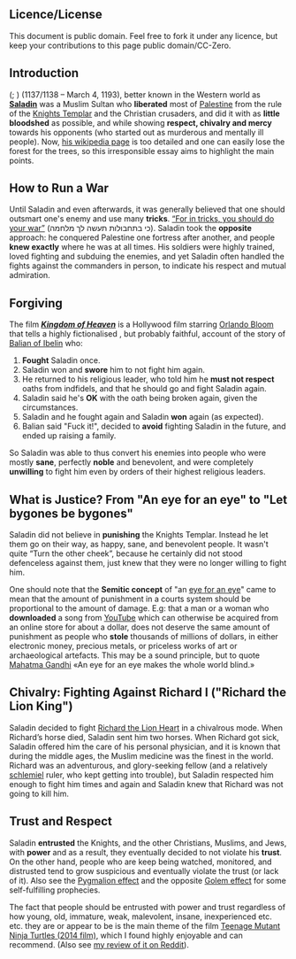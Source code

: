 
== Licence/License ==

This document is public domain. Feel free to fork it under any licence, but keep your contributions to this page public domain/CC-Zero.

== Introduction ==

'''{{transl|ar|Ṣalāḥ ad-Dīn Yūsuf ibn Ayyūb}}''' ({{lang-ar|صلاح الدين يوسف بن أيوب}}; {{lang-ku|<big>سه‌لاحه‌دین ئه‌یوبی </big> , Selahedînê Eyûbî}}) (1137/1138 – March 4, 1193), better known in the Western world as '''[[Saladin]]''' was a Muslim Sultan who <b>liberated</b> most of [[Palestine]] from the rule of the [[Knights Templar]] and the Christian crusaders, and did it with as <b>little bloodshed</b> as possible, and while showing <b>respect, chivalry and mercy</b> towards his opponents (who started out as murderous and mentally ill people). Now, [[Saladin|his wikipedia page]] is too detailed and one can easily lose the forest for the trees, so this irresponsible essay aims to highlight the main points.

== How to Run a War ==

Until Saladin and even afterwards, it was generally believed that one should outsmart one's enemy and use many <b>tricks</b>. [http://www.mechon-mamre.org/i/t/k/k2824.htm “For in tricks, you should do your war”] (כי בתחבולות תעשה לך מלחמה). Saladin took the <b>opposite</b> approach: he conquered Palestine one fortress after another, and people <b>knew exactly</b> where he was at all times. His soldiers were highly trained, loved fighting and subduing the enemies, and yet Saladin often handled the fights against the commanders in person, to indicate his respect and mutual admiration.

== Forgiving ==

The film [[Kingdom of Heaven (film)|'''''Kingdom of Heaven''''']] is a Hollywood film starring [[Orlando Bloom]] that tells a highly fictionalised , but probably faithful, account of the story of [[Balian of Ibelin]] who:

# <b>Fought</b> Saladin once.
# Saladin won and <b>swore</b> him to not fight him again.
# He returned to his religious leader, who told him he <b>must not respect</b> oaths from indfidels, and that he should go and fight Saladin again.
# Saladin said he's <b>OK</b> with the oath being broken again, given the circumstances.
# Saladin and he fought again and Saladin <b>won</b> again (as expected).
# Balian said "Fuck it!", decided to <b>avoid</b> fighting Saladin in the future, and ended up raising a family.

So Saladin was able to thus convert his enemies into people who were mostly <b>sane</b>, perfectly <b>noble</b> and benevolent, and were completely <b>unwilling</b> to fight him even by orders of their highest religious leaders.

== What is Justice? From "An eye for an eye" to "Let bygones be bygones" ==

Saladin did not believe in <b>punishing</b> the Knights Templar. Instead he let them go on their way, as happy, sane, and benevolent people. It wasn't quite “Turn the other cheek”, because he certainly did not stood defenceless against them, just knew that they were no longer willing to fight him.

One should note that the <b>Semitic concept</b> of "an [[Eye for an eye|eye for an eye]]" came to mean that the amount of punishment in a courts system should be proportional to the amount of damage. E.g: that a man or a woman who <b>downloaded</b> a song from [[YouTube]] which can otherwise be acquired from an online store for about a dollar, does not deserve the same amount of punishment as people who <b>stole</b> thousands of millions of dollars, in either electronic money, precious metals, or priceless works of art or archaeological artefacts. ‎This may be a sound principle, but to quote [[Mahatma Gandhi]] «An eye for an eye makes the whole world blind.»

== Chivalry: Fighting Against Richard I ("Richard the Lion King") ==

Saladin decided to fight [[Richard I of England|Richard the Lion Heart]] in a chivalrous mode. When Richard’s horse died, Saladin sent him two horses. When Richard got sick, Saladin offered him the care of his personal physician, and it is known that during the middle ages, the Muslim medicine was the finest in the world. Richard was an adventurous, and glory-seeking fellow (and a relatively [[schlemiel]] ruler, who kept getting into trouble), but Saladin respected him enough to fight him times and again and Saladin knew that Richard was not going to kill him.

== Trust and Respect ==

Saladin <b>entrusted</b> the Knights, and the other Christians, Muslims, and Jews, with <b>power</b> and as a result, they eventually decided to not violate his <b>trust</b>. On the other hand, people who are keep being watched, monitored, and distrusted tend to grow suspicious and eventually violate the trust (or lack of it). Also see the [[Pygmalion effect]] and the opposite [[Golem effect]] for some self-fulfilling prophecies.

The fact that people should be entrusted with power and trust regardless of how young, old, immature, weak, malevolent, insane, inexperienced etc. etc. they are or appear to be is the main theme of the film [[Teenage Mutant Ninja Turtles (2014 film)]], which I found highly enjoyable and can recommend. (Also see [http://www.reddit.com/r/TMNT/comments/2d9fo7/postrelease_movie_discussion_thread_2/ck2yiti my review of it on Reddit]).
